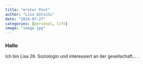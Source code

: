 ```yaml
---
title: "erster Post"
author: "Lisa Götschi"
date: "2024-07-27"
categories: [personal, life]
image: "image.jpg"
---
```


### Hallo 

Ich bin Lisa 26. Soziologin und interessiert an der gesellschaft... .

